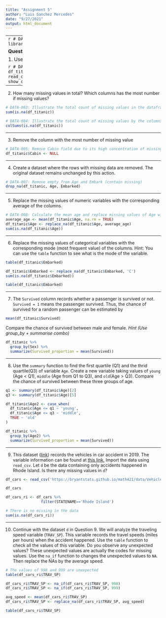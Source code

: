 ```yaml
---
title: "Assignment 5"
author: "Luis Sanchez Mercedes"
date: "9/27/2021"
output: html_document
---
```


-------
```r
# DATA-001: Import modules which will be utilized
library(tidyverse)
```

**Questions**


1. Use read_csv to import the [titanic data](titanic.csv). 

```r
# DATA-002: Extract titanic data from github class site
df_titanic <- read_csv('https://bryantstats.github.io/math421/titanic.csv', show_col_types = FALSE)
```

-------

2. How many missing values in total?  Which columns has the most number if missing values?
```r
# DATA-003: Illustrate the total count of missing values in the dataframe
sum(is.na(df_titanic))
```
```r
# DATA-004: Illustrate the total count of missing values by the columns [Cabin] has the most]
colSums(is.na(df_titanic))
```



-------

3. Remove the column with the most number of missing value
```r
# DATA-005: Remove Cabin field due to its high concentration of missing
df_titanic$Cabin <- NULL

```

-------

4.  Create a dataset where the rows with missing data are removed. The original dataset remains unchanged by this action.
```r
# DATA-007: Remove empty from Age and Embark (contain missing)
drop_na(df_titanic, Age, Embarked)
```

-------

5.  Replace the missing values of numeric variables with the corresponding average of the columns.
```r
# DATA-008: Calculate the mean age and replace missing values of Age with the mean
average_age <- mean(df_titanic$Age, na.rm = TRUE)
df_titanic$Age <- replace_na(df_titanic$Age, average_age)
sum(is.na(df_titanic$Age))

```

-------

6.  Replace the missing values of categorical variables with the corresponding mode (most frequent value) of the columns. Hint:  You can use the `table` function to see what is the mode of the variable. 

```r
table(df_titanic$Embarked)
```

```r
df_titanic$Embarked <- replace_na(df_titanic$Embarked, 'C')
sum(is.na(df_titanic$Embarked))
```
```r
table(df_titanic$Embarked)
```


-------

7.  The `Survived` column records whether a passenger is survived or not. `Survived = 1` means the passenger survived. Thus, the chance of survived for a random passenger can be estimated by

```r
mean(df_titanic$Survived)
```

Compare the chance of survived between male and female.  *Hint (Use group_by + summarise combo)*
```r
df_titanic %>% 
  group_by(Sex) %>% 
  summarize(Survived_proportion = mean(Survived))
```

-------

8.  Use the `summary` function to find the first quartile (Q1) and the thrid quartile(Q3) of variable `Age`. Create a new variable taking values of `young` (Age < Q1), `middle` (Age from Q1 to Q3), and `old`(Age > Q3). Compare the chance of survived between these three groups of age. 
```r
q1 <- summary(df_titanic$Age)[2]
q3 <- summary(df_titanic$Age)[5]

df_titanic$Age2 <- case_when(
  df_titanic$Age <= q1 ~ 'young',
  df_titanic$Age <= q3 ~ 'middle',
  TRUE ~ 'old'
)

df_titanic %>% 
  group_by(Age2) %>% 
  summarize(Survived_proportion = mean(Survived))

```


-------

9.  This dataset ([link](data/Vehicle.CSV)) records the vehicles in car accident in 2019. The variable information can be found at [this link.](data/Fatality Analysis Reporting System (FARS) Analytical User’s Manual, 1975-2019.pdf) Import the data using `read_csv`. Let `d` be the data containing only accidents happened in Rhode Island.  Is there any missing values in `d`? 
```r

df_cars <- read_csv('https://bryantstats.github.io/math421/data/Vehicle.CSV', show_col_types = FALSE)

df_cars

```
```r
df_cars_ri <- df_cars %>% 
                filter(STATENAME=='Rhode Island')

# There is no missing in the data
sum(is.na(df_cars_ri))

```


-------

10. Continue with the dataset `d` in Question 9. We will analyze the traveling speed variable (`TRAV_SP`). This variable records the travel speeds (miles per hours) when the accident happened. Use the `table` function to check all the values of this variable.  Do you observe any unexpected values?  These unexpected values are actually the codes for missing values.  Use the `na_if` function to changes the unexpected values to `NA`.  Then replace the NAs by the average speed. 
```r
# The values of 998 and 999 are unexpected
table(df_cars_ri$TRAV_SP)
```
```r
df_cars_ri$TRAV_SP <- na_if(df_cars_ri$TRAV_SP, 998)
df_cars_ri$TRAV_SP <- na_if(df_cars_ri$TRAV_SP, 999)

avg_speed <- mean(df_cars_ri$TRAV_SP)
df_cars_ri$TRAV_SP <- replace_na(df_cars_ri$TRAV_SP, avg_speed)

table(df_cars_ri$TRAV_SP)
```


